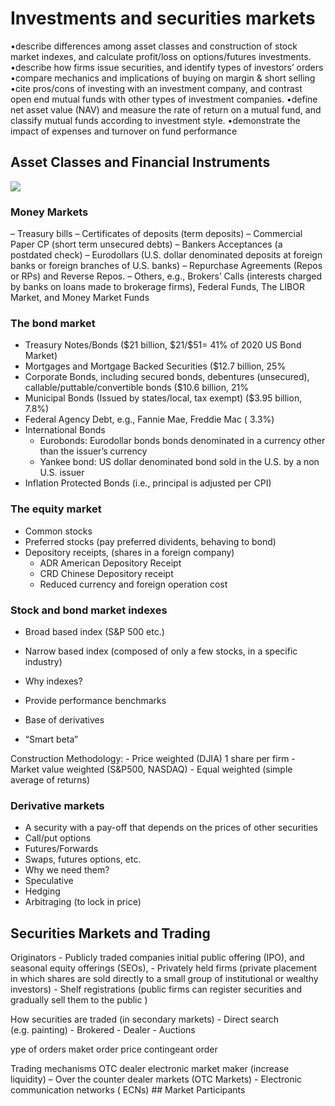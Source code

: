 # Investments and securities markets {#ch1}

•describe differences among asset classes and construction of stock market indexes, and calculate profit/loss on options/futures investments.
•describe how firms issue securities, and identify types of investors’ orders
•compare mechanics and implications of buying on margin & short selling
•cite pros/cons of investing with an investment company, and contrast open end mutual funds with other types of investment companies.
•define net asset value (NAV) and measure the rate of return on a mutual fund, and classify mutual funds according to investment style.
•demonstrate the impact of expenses and turnover on fund performance

## Asset Classes and Financial Instruments

![](Resources/Financialmarkets.png)

### Money Markets

– Treasury bills
– Certificates of deposits (term deposits)
– Commercial Paper CP (short term unsecured debts)
– Bankers Acceptances (a postdated check)
– Eurodollars (U.S. dollar denominated deposits at foreign banks or foreign branches of U.S. banks)
– Repurchase Agreements (Repos or RPs) and Reverse Repos.
– Others, e.g., Brokers' Calls (interests charged by banks on loans made to brokerage firms), Federal Funds, The LIBOR Market, and Money Market Funds

### The bond market

- Treasury Notes/Bonds ($21 billion, $21/$51= 41% of 2020 US Bond Market)
- Mortgages and Mortgage Backed Securities ($12.7 billion, 25%
- Corporate Bonds, including secured bonds, debentures (unsecured), callable/puttable/convertible bonds ($10.6 billion, 21%
- Municipal Bonds (Issued by states/local, tax exempt)   ($3.95 billion, 7.8%)
- Federal Agency Debt, e.g., Fannie Mae, Freddie Mac ( 3.3%)
- International Bonds
  - Eurobonds: Eurodollar bonds bonds denominated in a currency other than the issuer’s currency
  - Yankee bond: US dollar denominated bond sold in the U.S. by a non U.S. issuer
- Inflation Protected Bonds (i.e., principal is adjusted per CPI)

### The equity market

- Common stocks
- Preferred stocks (pay preferred dividents, behaving to bond)
- Depository receipts, (shares in a foreign company)
  - ADR American Depository Receipt 
  - CRD Chinese Depository receipt
  - Reduced currency and foreign operation cost 

### Stock and bond market indexes

- Broad based index (S&P 500 etc.)
- Narrow based index (composed of only a few stocks, in a specific industry)

- Why indexes?
- Provide performance benchmarks
- Base of derivatives

- “Smart beta"

Construction Methodology:
- Price weighted (DJIA) 1 share per firm
- Market value weighted (S&P500, NASDAQ)
- Equal weighted (simple average of returns)

### Derivative markets

- A security with a pay-off that depends on the prices of other securities
- Call/put options
- Futures/Forwards
- Swaps, futures options, etc.
-
Why we need them?
- Speculative
- Hedging
- Arbitraging (to lock in price)

## Securities Markets and Trading

Originators
- Publicly traded companies initial public offering (IPO), and seasonal equity offerings (SEOs), - Privately held firms (private placement in which shares are sold directly to
a small group of institutional or wealthy investors)
- Shelf registrations (public firms can register securities and gradually sell them to the public )

How securities are traded (in secondary markets)
- Direct search (e.g. painting) 
- Brokered
- Dealer 
- Auctions

ype of orders
maket order
price contingeant order

Trading mechanisms
OTC dealer
electronic
market maker (increase liquidity)
--
Over the counter dealer markets (OTC Markets)
-
Electronic communication networks ( ECNs)
## Market Participants
